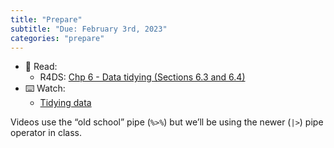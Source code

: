 ```yaml
---
title: "Prepare"
subtitle: "Due: February 3rd, 2023"
categories: "prepare"
---
```


-   📖 Read:
    -   R4DS: [Chp 6 - Data tidying (Sections 6.3 and 6.4)](https://r4ds.hadley.nz/data-tidy.html#pivoting)
-   ⌨️ Watch:
    -   [Tidying data](https://youtu.be/x3KM5uxaFdI)

::: callout-note
Videos use the "old school" pipe (`%>%`) but we'll be using the newer (`|>`) pipe operator in class.
:::
